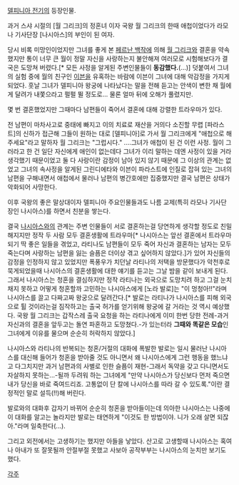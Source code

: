 [[델피니아 전기]]의 등장인물.

과거 스샤 시절의 [월 그리크]의 정혼녀 이자 국왕 월 그리크의 한때 애첩이었다가 라모나 기사단장 [나시아스]의 부인이 된 여자.

당시 비록 미망인이었지만 그녀를 좋게 본 [[페르난 백작]]에 의해 [[월 그리크]]와 결혼을 약속했지만 통이 너무 큰 월이 정말 자신을 사랑하는지 불안해져 여러모로 시험해보다가 결국은 도망쳐 버렸다.[* 모든 사정을 알게된 주변인물들이 '''동감했다.'''(...)] 덧붙여서 그녀의 실험 중에 월의 친구인 [[이븐]]을 유혹하는 바람에 이븐이 그녀에 대해 악감정을 가지게 되었다. 훗날 그녀가 델피니아 왕궁에 나타났다는 말을 전해 듣고는 안색이 변한 채 월에게 달려가 내쫓으라고 펄펄 뛸 정도로... 물론 얼마 뒤에 오해가 풀렸지만.

몇 번 결혼했었지만 그때마다 남편들이 죽어서 결혼에 대해 강렬한 트라우마가 있다.

전 남편이 마차사고로 중태에 빠지고 이의 치료로 재산을 거의다 소진할 무렵 [파라스트]의 신하가 접근해 그들이 원하는 대로 [델피니아]로 가서 월 그리크에게 "애첩으로 해주세요"라고 말하자 월 그리크는 "그럽시다." ....그녀가 애첩이 된 건 이런 사정.
월이 그러라고 한 건 일단 자신에게 애인이 없는데다 그녀가 이리 말하는 데엔 사정이 있을 거라 생각했기 때문이었고 둘 다 사랑이란 감정이 남아 있지 않기 때문에 그 이상의 관계는 없었고 그녀의 속사정을 알게된 그린디에타와 이븐이 파라스트에 인질로 잡혀 있는 그녀의 남편을 구해내면서 애첩에서 물러나 남편의 병간호에만 집중했지만 결국 남편은 상태가 악화되어 사망한다.

이후 국왕의 좋은 말상대이자 델피니아 주요인물들과도 나름 교제(특히 라모나 기사단장인 나시아스)를 하면서 친분을 쌓는다.

결국 [[나시아스]]와의 관계는 주변 인물들이 서로 결혼하는걸 당연하게 생각할 정도로 친밀해지지만 정작 두 사람 모두 결혼생활에 트라우마[* 나시아스는 앞선 결혼에서 트라우마 되기 딱 좋은 일들을 겪었고, 라티나도 남편들이 모두 죽어 자신과 결혼하는 남자는 모두 죽는다며 사랑하는 남편을 잃는 슬픔은 더이상 겪고 싶어하지 않았다.]가 있어 자신들의 감정을 인정하지 않고 있었지만 폭풍우가 치던날 라티나의 저택을 방문했다가 악천후로 묵게되었을때 나시아스의 결혼생활에 대한 얘기를 듣고는 그날 밤을 같이 보내게 된다. 그래서 나시아스는 청혼을 결심하지만 정작 라티나는 외국으로 도망치려 하고 그걸 눈치채지 못하고 어떻게 청혼할까 고민하는 나시아스에게 [노라 발로]는 "이 멍청아!!"라며 나시아스를 끌고 다짜고짜 왕궁으로 달려간다.[* 발로는 라티나가 나시아스를 피해 외국으로 튈 것이라는걸 짐작하고는 출국 허가를 얻기위해 왕궁에 갈 거라는 것 역시 예상했다. 국왕 월 그리크는 갑작스레 출국 요청을 하는 라티나에게 이미 한번 당한 전례-과거 자신과의 결혼을 앞두고는 돌연 파혼하고 도망쳤다.-가 있는터라 '''그때와 똑같은 모습'''인 그녀에게 이유를 물으며 순순히 허락하지 않았다.]

나시아스와 라티나의 반복되는 청혼/거절의 대화에 폭발한 발로는 일시 물러난 나시아스를 대신해 들어가 청혼을 받아줄 것도 아니면서 왜 나시아스에게 그런 행동을 했느냐고 다그치지만 과거 남편과의 사별로 인한 슬픔이 재현-그래서 독약을 갖고 다니면서도 자살하지 못하는...-될까 두려워 하는 그녀에게 "만약 나시아스가 당신보다 먼저 죽으면 내가 당신을 바로 죽여드리죠. 고통없이 단 칼에 나시아스를 따라 갈 수 있도록."이란 결정적인 말로 설득(!!)해 버린다. 

발로와의 대화후 갑자기 바뀌어 순순히 청혼을 받아들이는데 의아한 나시아스는 나중에 이 대화를 알고는 놀라지만 발로는 태연하게 "이것도 한 방법이야. 니가 오래 살면 되잖아."라며 일축한다(...).

그리고 외전에서는 고생하기는 했지만 아들을 낳았다. 산고로 고생할때 나시아스는 혹여나 아내가 또 잘못될까 안절부절 못했고 사보아 공작부부는 나시아스의 눈치만 보기도 했다.

[[각주]]
